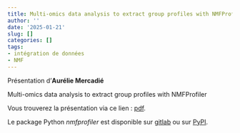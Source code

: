 ```yaml
---
title: Multi-omics data analysis to extract group profiles with NMFProfiler
author: ''
date: '2025-01-21'
slug: []
categories: []
tags: 
- intégration de données
- NMF 
---
```



Présentation d'**Aurélie Mercadié**

Multi-omics data analysis to extract group profiles with NMFProfiler

Vous trouverez la présentation via ce lien : [pdf](/diapos/Biopuces_2025_01_16.pdf).

Le package Python *nmfprofiler* est disponible sur [gitlab](https://forgemia.inra.fr/omics-integration/nmfprofiler) ou sur [PyPI](https://pypi.org/project/NMFProfiler/).